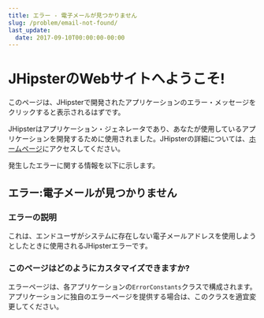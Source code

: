 ```yaml
---
title: エラー - 電子メールが見つかりません
slug: /problem/email-not-found/
last_update:
  date: 2017-09-10T00:00:00-00:00
---
```


# <i class="fa fa-map-signs"></i> JHipsterのWebサイトへようこそ!

このページは、JHipsterで開発されたアプリケーションのエラー・メッセージをクリックすると表示されるはずです。

JHipsterはアプリケーション・ジェネレータであり、あなたが使用しているアプリケーションを開発するために使用されました。JHipsterの詳細については、[ホームページ](/)にアクセスしてください。

発生したエラーに関する情報を以下に示します。

## <i class="fa fa-warning"></i> エラー:電子メールが見つかりません

### エラーの説明

これは、エンドユーザがシステムに存在しない電子メールアドレスを使用しようとしたときに使用されるJHipsterエラーです。

### このページはどのようにカスタマイズできますか?

エラーページは、各アプリケーションの`ErrorConstants`クラスで構成されます。アプリケーションに独自のエラーページを提供する場合は、このクラスを適宜変更してください。


